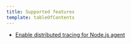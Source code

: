 ```yaml
---
title: Supported features
template: tableOfContents
---
```


* [Enable distributed tracing for Node.js agent](/docs/agents/nodejs-agent/supported-features/enable-distributed-tracing-nodejs-agent)
